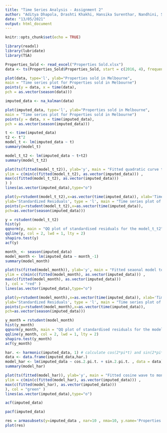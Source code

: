 ```yaml
---
title: "Time Series Analysis - Assignment 2"
author: "Aditya Dhapola, Drashti Khakhi, Hansika Surenthar, Nandhini, Shekhar Hazari"
date: "13/05/2021"
output: html_document
---
```


```r
knitr::opts_chunk$set(echo = TRUE)
```

```r
library(readxl)
library(lubridate)
library(TSA)
```


```r
Properties_Sold <- read_excel("Properties Sold.xlsx")
data <- ts(Properties_Sold$Properties_Sold, start = c(2016, 4), frequency = 12)
```

```r
plot(data, type='l', ylab="Properties sold in Melbourne",
main = "Time series plot for Properties sold in Melbourne")
points(y = data, x = time(data),
pch = as.vector(season(data)))
```


```r
imputed_data <- na_kalman(data)
```

```r
plot(imputed_data, type='l', ylab="Properties sold in Melbourne",
main = "Time series plot for Properties sold in Melbourne")
points(y = data, x = time(imputed_data),
pch = as.vector(season(imputed_data)))
```

```r
t <- time(imputed_data)
t2 <- t^2
model_t <- lm(imputed_data ~ t)
summary(model_t)
```

```r
model_t_t2 <- lm(imputed_data ~ t+t2)
summary(model_t_t2)
```

```r
plot(ts(fitted(model_t_t2)), ylab='y', main = "Fitted quadratic curve to sold properties series.",
ylim = c(min(c(fitted(model_t_t2), as.vector(imputed_data))) ,
max(c(fitted(model_t_t2), as.vector(imputed_data)))
) )
lines(as.vector(imputed_data),type="o")
```

```r
plot(y=rstudent(model_t_t2),x=as.vector(time(imputed_data)), xlab='Time',
ylab='Standardized Residuals', type = 'l', main = "Time series plot of standardized residuals using t+t2 model")
points(y=rstudent(model_t_t2),x=as.vector(time(imputed_data)),
pch=as.vector(season(imputed_data)))
```

```r
y = rstudent(model_t_t2)
hist(y)
qqnorm(y, main = "QQ plot of standardised residuals for the model_t_t2")
qqline(y, col = 2, lwd = 1, lty = 2)
shapiro.test(y)
acf(y)
```


```r
month_ <- season(imputed_data)
model_month <- lm(imputed_data ~ month_-1)
summary(model_month)
```

```r
plot(ts(fitted(model_month)), ylab='y', main = "Fitted seaonal model to monthly houses sold series",
ylim = c(min(c(fitted(model_month), as.vector(imputed_data))) ,
max(c(fitted(model_month), as.vector(imputed_data)))
), col = "red" )
lines(as.vector(imputed_data),type="o")
```

```r
plot(y=rstudent(model_month),x=as.vector(time(imputed_data)), xlab='Time',
ylab='Standardized Residuals', type = 'l', main = "Time series plot of standardized residuals using seasonal model")
points(y=rstudent(model_month),x=as.vector(time(imputed_data)),
pch=as.vector(season(imputed_data)))
```

```r
y_month = rstudent(model_month)
hist(y_month)
qqnorm(y_month, main = "QQ plot of standardised residuals for the model_t_t2")
qqline(y_month, col = 2, lwd = 1, lty = 2)
shapiro.test(y_month)
acf(y_month)
```


```r
har. <- harmonic(imputed_data, 1) # calculate cos(2*pi*t) and sin(2*pi*t)
data <- data.frame(imputed_data,har.)
model_har <- lm(imputed_data ~ cos.2.pi.t. + sin.2.pi.t. , data = data)
summary(model_har)
```

```r
plot(ts(fitted(model_har)), ylab='y', main = "Fitted cosine wave to monthly houses sold series",
ylim = c(min(c(fitted(model_har), as.vector(imputed_data))) ,
max(c(fitted(model_har), as.vector(imputed_data)))
), col = "green" )
lines(as.vector(imputed_data),type="o")
```

```r
acf(imputed_data)
```

```r
pacf(imputed_data)
```

```r
res = armasubsets(y=imputed_data , nar=10 , nma=10, y.name='Properties', ar.method='ols')
plot(res)
```

